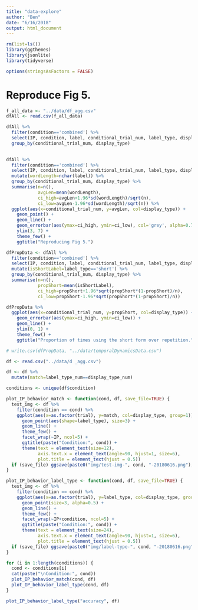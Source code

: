 ```yaml
---
title: "data-explore"
author: "Ben"
date: "6/16/2018"
output: html_document
---
```


```r
rm(list=ls())
library(ggthemes)
library(jsonlite)
library(tidyverse)
```

```r
options(stringsAsFactors = FALSE)
```



# Reproduce Fig 5.

```r
f_all_data <- "../data/df_agg.csv"
dfAll <- read.csv(f_all_data)
```

```r
dfAll %>%
  filter(condition=='combined') %>%
  select(IP, condition, label, conditional_trial_num, label_type, display_type) %>%
  group_by(conditional_trial_num, display_type)
  
```


```r
dfAll %>%
  filter(condition=='combined') %>%
  select(IP, condition, label, conditional_trial_num, label_type, display_type) %>%
  mutate(wordLength=nchar(label)) %>%
  group_by(conditional_trial_num, display_type) %>%
  summarise(n=n(),
            avgLen=mean(wordLength),
            ci_high=avgLen+1.96*sd(wordLength)/sqrt(n),
            ci_low=avgLen-1.96*sd(wordLength)/sqrt(n)) %>%
  ggplot(aes(x=conditional_trial_num, y=avgLen, col=display_type)) +
    geom_point() +
    geom_line() +
    geom_errorbar(aes(ymax=ci_high, ymin=ci_low), col='grey', alpha=0.7, width=0.5) +
    ylim(3, 7) +
    theme_few() +
    ggtitle("Reproducing Fig 5.")
```


```r
dfPropData <- dfAll %>%
  filter(condition=='combined') %>%
  select(IP, condition, label, conditional_trial_num, label_type, display_type) %>%
  mutate(isShortLabel=label_type=='short') %>%
  group_by(conditional_trial_num, display_type) %>%
  summarise(n=n(),
            propShort=mean(isShortLabel),
            ci_high=propShort+1.96*sqrt(propShort*(1-propShort)/n),
            ci_low=propShort-1.96*sqrt(propShort*(1-propShort)/n))

dfPropData %>%
  ggplot(aes(x=conditional_trial_num, y=propShort, col=display_type)) +
    geom_errorbar(aes(ymax=ci_high, ymin=ci_low)) +
    geom_line() +
    ylim(0, 1) +
    theme_few() +
    ggtitle("Proportion of times using the short form over repetition.")

# write.csv(dfPropData, "../data/temporalDynamicsData.csv")
```



```r
df <- read.csv("../data/d _agg.csv")
```

```r
df <- df %>%
  mutate(match=label_type_num==display_type_num)
```

```r
conditions <- unique(df$condition)
```


```r
plot_IP_behavior_match <- function(cond, df, save_file=TRUE) {
  test_img <- df %>%
    filter(condition == cond) %>%
    ggplot(aes(x=as.factor(trial), y=match, col=display_type, group=1)) +
      geom_point(aes(shape=label_type), size=3) +
      geom_line() +
      theme_few() +
      facet_wrap(~IP, ncol=5) +
      ggtitle(paste("Condition:", cond)) +
      theme(text = element_text(size=12),
            axis.text.x = element_text(angle=90, hjust=1, size=6),
            plot.title = element_text(hjust = 0.5))
  if (save_file) ggsave(paste0("img/test-img-", cond, "-20180616.png"), test_img, width=30, height=30)
}

plot_IP_behavior_label_type <- function(cond, df, save_file=TRUE) {
  test_img <- df %>%
    filter(condition == cond) %>%
    ggplot(aes(x=as.factor(trial), y=label_type, col=display_type, group=1)) +
      geom_point(size=3, alpha=0.5) +
      geom_line() +
      theme_few() +
      facet_wrap(~IP+condition, ncol=5) +
      ggtitle(paste("Condition:", cond)) +
      theme(text = element_text(size=24),
            axis.text.x = element_text(angle=90, hjust=1, size=6),
            plot.title = element_text(hjust = 0.5))
  if (save_file) ggsave(paste0("img/label-type-", cond, "-20180616.png"), test_img, width=30, height=30)
}
```

```r
for (i in 1:length(conditions)) {
  cond <- conditions[i]
  cat(paste("\nCondition:", cond))
  plot_IP_behavior_match(cond, df)
  plot_IP_behavior_label_type(cond, df)
}
```

```r
plot_IP_behavior_label_type("accuracy", df)
```




